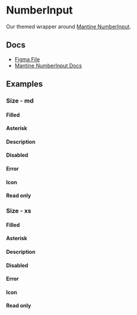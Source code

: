 
<Meta of={NumberInputStories} />

# NumberInput

Our themed wrapper around [Mantine NumberInput](https://v6.mantine.dev/core/number-input/).

## Docs

- [Figma File](https://www.figma.com/file/YWyb541aUHtYXJVPzyYSbg/Input-%2F-Numbers?type=design&node-id=1-96&mode=design&t=1bDfUrJc5alZmVpx-0)
- [Mantine NumberInput Docs](https://v6.mantine.dev/core/number-input/)

## Examples

<Canvas>
  <Story of={NumberInputStories.Default} />
</Canvas>

### Size - md

<Canvas>
  <Story of={NumberInputStories.EmptyMd} />
</Canvas>

#### Filled

<Canvas>
  <Story of={NumberInputStories.FilledMd} />
</Canvas>

#### Asterisk

<Canvas>
  <Story of={NumberInputStories.AsteriskMd} />
</Canvas>

#### Description

<Canvas>
  <Story of={NumberInputStories.DescriptionMd} />
</Canvas>

#### Disabled

<Canvas>
  <Story of={NumberInputStories.DisabledMd} />
</Canvas>

#### Error

<Canvas>
  <Story of={NumberInputStories.ErrorMd} />
</Canvas>

#### Icon

<Canvas>
  <Story of={NumberInputStories.IconMd} />
</Canvas>

#### Read only

<Canvas>
  <Story of={NumberInputStories.ReadOnlyMd} />
</Canvas>

### Size - xs

<Canvas>
  <Story of={NumberInputStories.EmptyXs} />
</Canvas>

#### Filled

<Canvas>
  <Story of={NumberInputStories.FilledXs} />
</Canvas>

#### Asterisk

<Canvas>
  <Story of={NumberInputStories.AsteriskXs} />
</Canvas>

#### Description

<Canvas>
  <Story of={NumberInputStories.DescriptionXs} />
</Canvas>

#### Disabled

<Canvas>
  <Story of={NumberInputStories.DisabledXs} />
</Canvas>

#### Error

<Canvas>
  <Story of={NumberInputStories.ErrorXs} />
</Canvas>

#### Icon

<Canvas>
  <Story of={NumberInputStories.IconXs} />
</Canvas>

#### Read only

<Canvas>
  <Story of={NumberInputStories.ReadOnlyXs} />
</Canvas>
